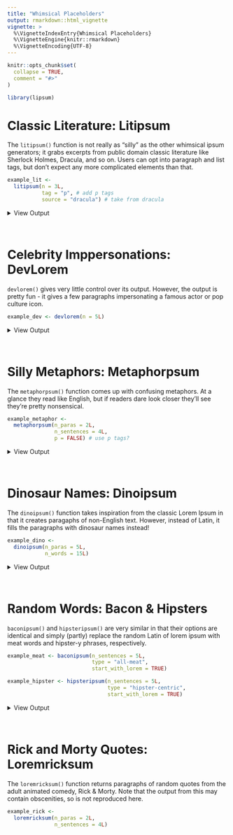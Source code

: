 ```yaml
---
title: "Whimsical Placeholders"
output: rmarkdown::html_vignette
vignette: >
  %\VignetteIndexEntry{Whimsical Placeholders}
  %\VignetteEngine{knitr::rmarkdown}
  %\VignetteEncoding{UTF-8}
---
```


```r
knitr::opts_chunk$set(
  collapse = TRUE,
  comment = "#>"
)
```

```r
library(lipsum)
```

# Classic Literature: Litipsum

The `litipsum()` function is not really as "silly" as the other whimsical ipsum generators; it grabs excerpts from public domain classic literature like Sherlock Holmes, Dracula, and so on. Users can opt into paragraph and list tags, but don't expect any more complicated elements than that. 

```r
example_lit <-
  litipsum(n = 3L,
           tag = "p", # add p tags
           source = "dracula") # take from dracula
```

<details>
<summary> View Output </summary>
`r example_lit`
</details>
<br>

# Celebrity Imppersonations: DevLorem

`devlorem()` gives very little control over its output. However, the output is pretty fun - it gives a few paragraphs impersonating a famous actor or pop culture icon.

```r
example_dev <- devlorem(n = 5L)
```

<details>
<summary> View Output </summary>
`r example_dev`
</details>
<br>


# Silly Metaphors: Metaphorpsum

The `metaphorpsum()` function comes up with confusing metaphors. At a glance they read like English, but if readers dare look closer they'll see they're pretty nonsensical.

```r
example_metaphor <-
  metaphorpsum(n_paras = 2L,
               n_sentences = 4L,
               p = FALSE) # use p tags?
```

<details>
<summary> View Output </summary>
`r example_metaphor`
</details>
<br>

# Dinosaur Names: Dinoipsum

The `dinoipsum()` function takes inspiration from the classic Lorem Ipsum in that it creates paragaphs of non-English text. However, instead of Latin, it fills the paragraphs with dinosaur names instead!

```r
example_dino <-
  dinoipsum(n_paras = 5L,
            n_words = 15L)
```

<details>
<summary> View Output </summary>
`r example_dino`
</details>
<br>

# Random Words: Bacon & Hipsters

`baconipsum()` and `hipsteripsum()` are very similar in that their options are identical and simply (partly) replace the random Latin of lorem ipsum with meat words and hipster-y phrases, respectively.  

```r
example_meat <- baconipsum(n_sentences = 5L,
                           type = "all-meat",
                           start_with_lorem = TRUE)

example_hipster <- hipsteripsum(n_sentences = 5L,
                                type = "hipster-centric",
                                start_with_lorem = TRUE)
```

<details>
<summary> View Output </summary>

**MEAT:**

`r example_meat`

**HIPSTER:**

`r example_hipster`

</details>
<br>

# Rick and Morty Quotes: Loremricksum

The `loremricksum()` function returns paragraphs of random quotes from the adult animated comedy, Rick & Morty. Note that the output from this may contain obscenities, so is not reproduced here.

```r
example_rick <-
  loremricksum(n_paras = 2L,
               n_sentences = 4L)
```
